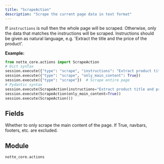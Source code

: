 ```yaml
---
title: "ScrapeAction"
description: "Scrape the current page data in text format"
---
```


If `instructions` is null then the whole page will be scraped. Otherwise, only the data that matches the instructions will be scraped. Instructions should be given as natural language, e.g. 'Extract the title and the price of the product'.

**Example:**
```python
from notte_core.actions import ScrapeAction
# Dict syntax
session.execute({"type": "scrape", "instructions": "Extract product title and price"})
session.execute({"type": "scrape", "only_main_content": True})
session.execute({"type": "scrape"})  # Scrape entire page
# Pydantic syntax
session.execute(ScrapeAction(instructions="Extract product title and price"))
session.execute(ScrapeAction(only_main_content=True))
session.execute(ScrapeAction())
```

## Fields

<ParamField path="type" type="Literal['scrape']" required>
</ParamField>

<ParamField path="category" type="str" required>
</ParamField>

<ParamField path="description" type="str" required>
</ParamField>

<ParamField path="instructions" type="UnionType[str, None]" required>
</ParamField>

<ParamField path="only_main_content" type="bool" required>
  Whether to only scrape the main content of the page. If True, navbars, footers, etc. are excluded.
</ParamField>


## Module

`notte_core.actions`
